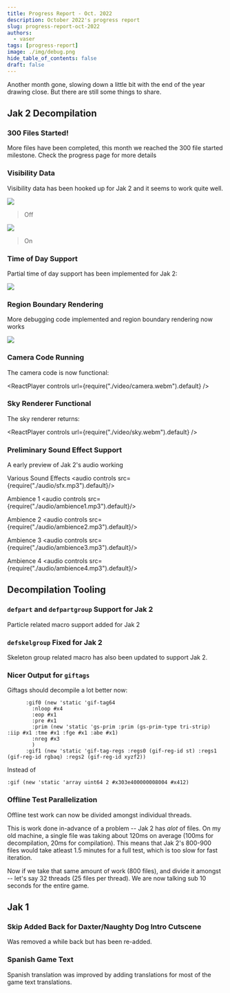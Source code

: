 ```yaml
---
title: Progress Report - Oct. 2022
description: October 2022's progress report
slug: progress-report-oct-2022
authors:
  - vaser
tags: [progress-report]
image: ./img/debug.png
hide_table_of_contents: false
draft: false
---
```


Another month gone, slowing down a little bit with the end of the year drawing close.  But there are still some things to share.

<!--truncate-->

## Jak 2 Decompilation

### 300 Files Started!

More files have been completed, this month we reached the 300 file started milestone.  Check the progress page for more details

### Visibility Data <PRLink href="https://github.com/open-goal/jak-project/pull/1938"/>

Visibility data has been hooked up for Jak 2 and it seems to work quite well.

![](./img/vis-off.png)
> Off

![](./img/vis-on.png)
> On

### Time of Day Support <PRLink href="https://github.com/open-goal/jak-project/pull/1943"/>

Partial time of day support has been implemented for Jak 2:

![](./img/tod.gif)

### Region Boundary Rendering <PRLink href="https://github.com/open-goal/jak-project/pull/1944"/>

More debugging code implemented and region boundary rendering now works

![](./img/debug.png)

### Camera Code Running <PRLink href="https://github.com/open-goal/jak-project/pull/1945"/>

The camera code is now functional:

<ReactPlayer controls url={require("./video/camera.webm").default} />

### Sky Renderer Functional <PRLink href="https://github.com/open-goal/jak-project/pull/1972"/>

The sky renderer returns:

<ReactPlayer controls url={require("./video/sky.webm").default} />

### Preliminary Sound Effect Support <PRLink href="https://github.com/open-goal/jak-project/pull/1991"/>

A early preview of Jak 2's audio working

Various Sound Effects
<audio controls src={require("./audio/sfx.mp3").default}/>

Ambience 1
<audio controls src={require("./audio/ambience1.mp3").default}/>

Ambience 2
<audio controls src={require("./audio/ambience2.mp3").default}/>

Ambience 3
<audio controls src={require("./audio/ambience3.mp3").default}/>

Ambience 4
<audio controls src={require("./audio/ambience4.mp3").default}/>

## Decompilation Tooling

### `defpart` and `defpartgroup` Support for Jak 2 <PRLink href="https://github.com/open-goal/jak-project/pull/1947"/>

Particle related macro support added for Jak 2

### `defskelgroup` Fixed for Jak 2 <PRLink href="https://github.com/open-goal/jak-project/pull/1958"/>

Skeleton group related macro has also been updated to support Jak 2.

### Nicer Output for `giftags` <PRLink href="https://github.com/open-goal/jak-project/pull/1970"/>

Giftags should decompile a lot better now:

```opengoal
      :gif0 (new 'static 'gif-tag64
        :nloop #x4
        :eop #x1
        :pre #x1
        :prim (new 'static 'gs-prim :prim (gs-prim-type tri-strip) :iip #x1 :tme #x1 :fge #x1 :abe #x1)
        :nreg #x3
        )
      :gif1 (new 'static 'gif-tag-regs :regs0 (gif-reg-id st) :regs1 (gif-reg-id rgbaq) :regs2 (gif-reg-id xyzf2))
```

Instead of

```opengoal
:gif (new 'static 'array uint64 2 #x303e400000008004 #x412)
```

### Offline Test Parallelization <PRLink href="https://github.com/open-goal/jak-project/pull/1974"/>

Offline test work can now be divided amongst individual threads.

This is work done in-advance of a problem -- Jak 2 has _alot_ of files.  On my old machine, a single file was taking about 120ms on average (100ms for decompilation, 20ms for compilation).  This means that Jak 2's 800-900 files would take atleast 1.5 minutes for a full test, which is too slow for fast iteration.

Now if we take that same amount of work (800 files), and divide it amongst -- let's say 32 threads (25 files per thread). We are now talking sub 10 seconds for the entire game.

## Jak 1

### Skip Added Back for Daxter/Naughty Dog Intro Cutscene <PRLink href="https://github.com/open-goal/jak-project/pull/1965"/>

Was removed a while back but has been re-added.

### Spanish Game Text <PRLink href="https://github.com/open-goal/jak-project/pull/1980"/>

Spanish translation was improved by adding translations for most of the game text translations.
